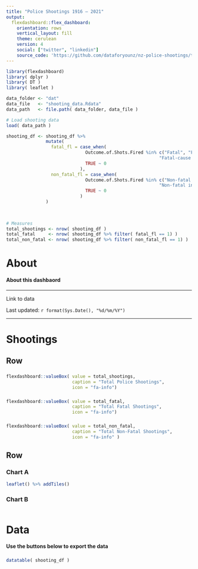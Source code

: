 ```yaml
---
title: "Police Shootings 1916 – 2021"
output: 
  flexdashboard::flex_dashboard:
    orientation: rows
    vertical_layout: fill
    theme: cerulean
    version: 4
    social: ["twitter", "linkedin"]
    source_code: 'https://github.com/dataforyounz/nz-police-shootings/tree/main'
---
```


```r
library(flexdashboard)
library( dplyr )
library( DT )
library( leaflet )

data_folder <- "dat"
data_file   <- "shooting_data.Rdata"
data_path   <- file.path( data_folder, data_file )

# Load shooting data
load( data_path )

shooting_df <- shooting_df %>% 
               mutate( 
                 fatal_fl = case_when(
                              Outcome.of.Shots.Fired %in% c("Fatal", "Fatal (bystander)", 
                                                          "Fatal-cause unconfirmed") ~ 1,
                              TRUE ~ 0
                            ),
                 non_fatal_fl = case_when(
                              Outcome.of.Shots.Fired %in% c("Non-fatal injury", "Non-fatal injury (offender)", 
                                                          "Non-fatal injury (bystander)") ~ 1,
                              TRUE ~ 0
                            )
               )
               
                         

# Measures
total_shootings <- nrow( shooting_df )
total_fatal     <- nrow( shooting_df %>% filter( fatal_fl == 1) )
total_non_fatal <- nrow( shooting_df %>% filter( non_fatal_fl == 1) )

```

About
===================================================================

#### About this dashbaord

---

Link to data 

Last updated: `r format(Sys.Date(), "%d/%m/%Y")`

---

Shootings 
===================================================================

Row
--------------------------------- 

### 

```r
flexdashboard::valueBox( value = total_shootings, 
                         caption = "Total Police Shootings", 
                         icon = "fa-info")
```

###

```r
flexdashboard::valueBox( value = total_fatal, 
                         caption = "Total Fatal Shootings",
                         icon = "fa-info")
```

###

```r
flexdashboard::valueBox( value = total_non_fatal, 
                         caption = "Total Non-Fatal Shootings",
                         icon = "fa-info" )
```


Row
--------------------------------- 

### Chart A

```r

leaflet() %>% addTiles()

```

### Chart B

```r



```

Data 
===================================================================

#### Use the buttons below to export the data

### 

```r

datatable( shooting_df )

```

